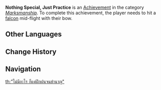 {{Achievement Infobox
|title        = 
|id           = 82001
|order id     = 2001
|category     = Marksmanship
|description  = Hit a [[:Category:Falcons|falcon]] mid-flight with your bow.
|requirements = 
|primogems    = 5
|tracking     = 
|topic        = 
}}
'''Nothing Special, Just Practice''' is an [[Achievement]] in the category ''[[Marksmanship]]''. To complete this achievement, the player needs to hit a [[:Category:Falcons|falcon]] mid-flight with their bow.
<!--
==Trivia==

==Video Guides==
{{EVT
|video1   = 
|caption1 = 
}}
-->
==Other Languages==
{{Other Languages
|en      = Nothing Special, Just Practice
|zhs     = 「无他，惟手熟尔」
|zhs_rm  = "Wú Tā, Wéi Shǒu Shú Ěr"
|zht     = 「無他，惟手熟爾」
|zht_rm  = "Wú Tā, Wéi Shǒu Shú Ěr"
|zh_tl   = "Nothing Special, My Hand Is Simply Practiced"
|zh_note = Reference to the Chinese story ''Oil Peddler''
|ja      = 「他無し、但だ手の熟せるのみ」
|ja_rm   = "Hoka Nashi, Tadashi da Te no Useru no Mi"{{Assumed}}
|ja_tl   = 
|ko      = 「딴 건 없어, 단지 익숙할 뿐」
|ko_rm   = "Ttan Geon Eopsseo, Danji Ikssukal Ppun"
|ko_tl   = "Nothing Special, Just Experienced"
|es      = Nada en especial, solo práctica
|es_tl   = 
|fr      = « Le secret, c'est la pratique. »
|fr_tl   = "The Secret, Is Practice."
|ru      = Это просто практика...
|ru_tl   = 
|th      = "ไม่มีอะไร ก็แค่ฝึกฝนจนชำนาญ"
|th_rm   = 
|th_tl   = 
|vi      = "Trăm hay không bằng tay quen"
|vi_tl   = 
|de      = „Das ist alles Übung“
|de_tl   = "This is all Practice"
|id      = Hanya Latihan Saja
|id_tl   = Just Practice
|pt      = A Prática Leva à Perfeição
|pt_tl   = 
}}

==Change History==
{{Change History|1.0}}
<!--
==References==
{{Reflist}}
-->
==Navigation==
{{Achievement Navbox|Marksmanship}}
[[th:"ไม่มีอะไร ก็แค่ฝึกฝนจนชำนาญ"]]